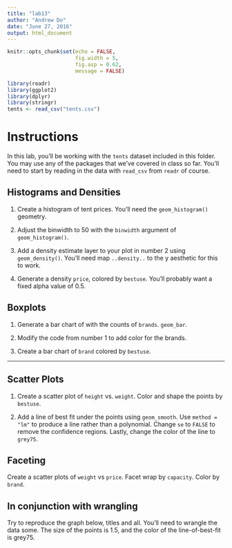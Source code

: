 ---
title: "lab13"
author: "Andrew Do"
date: "June 27, 2016"
output: html_document
---

```{r setup, include=FALSE}
knitr::opts_chunk$set(echo = FALSE, 
                      fig.width = 5,
                      fig.asp = 0.62,
                      message = FALSE)
```

```{r, include = FALSE}
library(readr)
library(ggplot2)
library(dplyr)
library(stringr)
tents <- read_csv("tents.csv")
```
# Instructions
In this lab, you'll be working with the `tents` dataset included in this folder.  You may use any of the packages that we've covered in class so far.  You'll need to start by reading in the data with `read_csv` from `readr` of course.

## Histograms and Densities
1.  Create a histogram of tent prices.  You'll need the `geom_histogram()` geometry.

2.  Adjust the binwidth to 50 with the `binwidth` argument of `geom_histogram()`.

3.  Add a density estimate layer to your plot in number 2 using `geom_density()`.  You'll need map `..density..` to the y aesthetic for this to work.

4.  Generate a density `price`, colored by `bestuse`.  You'll probably want a fixed alpha value of 0.5.

## Boxplots
1.  Generate a bar chart of with the counts of `brands`. `geom_bar`.

2.  Modify the code from number 1 to add color for the brands.

3.  Create a bar chart of `brand` colored by `bestuse`.

---

## Scatter Plots

1.  Create a scatter plot of `height` vs. `weight`.  Color and shape the points by `bestuse`. 

2.  Add a line of best fit under the points using `geom_smooth`.  Use `method = "lm"` to produce a line rather than a polynomial.  Change `se` to `FALSE` to remove the confidence regions.  Lastly, change the color of the line to `grey75`.

## Faceting

Create a scatter plots of `weight` vs `price`.  Facet wrap by `capacity`.  Color by `brand`.

## In conjunction with wrangling

Try to reproduce the graph below, titles and all.  You'll need to wrangle the data some.  The size of the points is 1.5, and the color of the line-of-best-fit is grey75.

